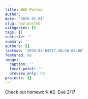 ```yaml
---
title: HW2 Posted
author: ''
date: '2020-02-04'
slug: hw2-posted
categories: []
tags: []
subtitle: ''
summary: ''
authors: []
lastmod: '2020-02-04T17:30:08-06:00'
featured: no
image:
  caption: ''
  focal_point: ''
  preview_only: no
projects: []
---
```


Check out homework #2. Due 2/17
